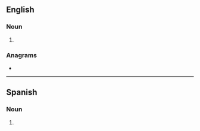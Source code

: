 ==English==

===Noun===
{{head|en|noun plural form}}

# {{plural of|combo|lang=en}}

===Anagrams===
* {{anagrams|en|a=bcmoos|Coombs|coombs}}

----

==Spanish==

===Noun===
{{head|es|noun form}}

# {{plural of|combo|lang=es}}